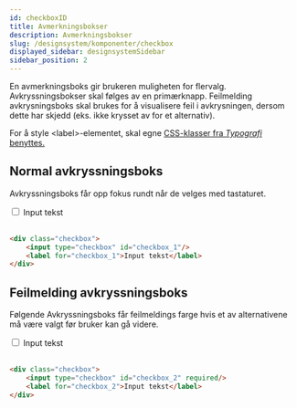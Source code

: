 ```yaml
---
id: checkboxID
title: Avmerkningsbokser
description: Avmerkningsbokser
slug: /designsystem/komponenter/checkbox
displayed_sidebar: designsystemSidebar
sidebar_position: 2
---
```


En avmerkningsboks gir brukeren muligheten for flervalg. Avkryssningsbokser skal følges av en primærknapp. Feilmelding avkrysningsboks skal brukes for å visualisere feil i avkrysningen, dersom dette har skjedd (eks. ikke krysset av for et alternativ).

For å style <label\>-elementet, skal egne
[CSS-klasser fra _Typografi_ benyttes.](../designTokens/typography.mdx#label)
## Normal avkryssningsboks

Avkryssningsboks får opp fokus rundt når de velges med tastaturet.

<div class="checkbox">
    <input type="checkbox" id="checkbox_1"/>
    <label for="checkbox_1">Input tekst</label>
</div>

<br/>

```markdown 
<div class="checkbox">
    <input type="checkbox" id="checkbox_1"/>
    <label for="checkbox_1">Input tekst</label>
</div>
```

## Feilmelding avkryssningsboks

Følgende Avkryssningsboks får feilmeldings farge hvis et av alternativene må være valgt før bruker kan gå videre.

<div class="checkbox">
    <input type="checkbox" id="checkbox_2" required/>
    <label for="checkbox_2">Input tekst</label>
</div>

<br/>

```markdown
<div class="checkbox">
    <input type="checkbox" id="checkbox_2" required/>
    <label for="checkbox_2">Input tekst</label>
</div>
```
